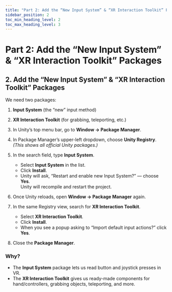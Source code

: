 ```yaml
---
title: "Part 2: Add the “New Input System” & “XR Interaction Toolkit” Packages"
sidebar_position: 2
toc_min_heading_level: 2
toc_max_heading_level: 3
---
```


# Part 2: Add the “New Input System” & “XR Interaction Toolkit” Packages

## 2. Add the “New Input System” & “XR Interaction Toolkit” Packages

We need two packages:
1. **Input System** (the “new” input method)  
2. **XR Interaction Toolkit** (for grabbing, teleporting, etc.)

1. In Unity’s top menu bar, go to **Window → Package Manager**.
2. In Package Manager’s upper-left dropdown, choose **Unity Registry**.  
   _(This shows all official Unity packages.)_
3. In the search field, type **Input System**.  
   - Select **Input System** in the list.  
   - Click **Install**.  
   - Unity will ask, “Restart and enable new Input System?” — choose **Yes**.  
     Unity will recompile and restart the project.
4. Once Unity reloads, open **Window → Package Manager** again.
5. In the same Registry view, search for **XR Interaction Toolkit**.  
   - Select **XR Interaction Toolkit**.  
   - Click **Install**.  
   - When you see a popup asking to “Import default input actions?” click **Yes**.
6. Close the **Package Manager**.

### Why?

- The **Input System** package lets us read button and joystick presses in VR.  
- The **XR Interaction Toolkit** gives us ready-made components for hand/controllers, grabbing objects, teleporting, and more.  
